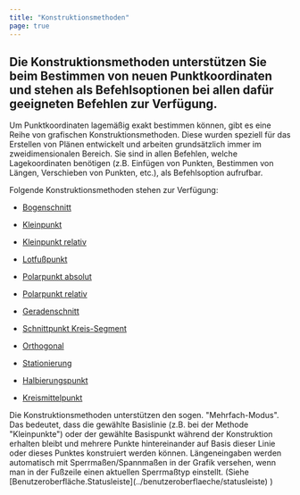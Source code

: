 ```yaml
---
title: "Konstruktionsmethoden"
page: true
---
```

## Die Konstruktionsmethoden unterst&#252;tzen Sie beim Bestimmen von neuen Punktkoordinaten und stehen als Befehlsoptionen bei allen daf&#252;r geeigneten Befehlen zur Verf&#252;gung.

Um Punktkoordinaten lagem&#228;&#223;ig exakt bestimmen k&#246;nnen, gibt es eine Reihe von grafischen Konstruktionsmethoden. Diese wurden speziell f&#252;r das Erstellen von Pl&#228;nen entwickelt und arbeiten grunds&#228;tzlich immer im zweidimensionalen Bereich. Sie sind in allen Befehlen, welche Lagekoordinaten ben&#246;tigen (z.B. Einf&#252;gen von Punkten, Bestimmen von L&#228;ngen, Verschieben von Punkten, etc.), als Befehlsoption aufrufbar.

Folgende Konstruktionsmethoden stehen zur Verf&#252;gung:

- [Bogenschnitt](../konstruktion/bogenschnitt)

- [Kleinpunkt](../konstruktion/kleinpunkt)

- [Kleinpunkt relativ](../konstruktion/kleinpunkt_relativ)

- [Lotfu&#223;punkt](../konstruktion/lotfusspunkt)

- [Polarpunkt absolut](../konstruktion/polarpunkt_absolut)

- [Polarpunkt relativ](../konstruktion/polarpunkt_relativ)

- [Geradenschnitt](../konstruktion/schnittpunkt)

- [Schnittpunkt Kreis-Segment](../konstruktion/schnittpunkt_kreis-gerade)

- [Orthogonal](../konstruktion/eckpunkt)

- [Stationierung](../konstruktion/stationierung)

- [Halbierungspunkt](../konstruktion/halbierungspunkt)

- [Kreismittelpunkt](../konstruktion/kreismittelpunkt)




<Success>
Die Konstruktionsmethoden unterst&#252;tzen den sogen. &quot;Mehrfach-Modus&quot;. Das bedeutet, dass die gew&#228;hlte Basislinie (z.B. bei der Methode &quot;Kleinpunkte&quot;) oder der gew&#228;hlte Basispunkt w&#228;hrend der Konstruktion erhalten bleibt und mehrere Punkte hintereinander auf Basis dieser Linie oder dieses Punktes konstruiert werden k&#246;nnen.
</Success>


<Success>
L&#228;ngeneingaben werden automatisch mit Sperrma&#223;en/Spannma&#223;en in der Grafik versehen, wenn man in der Fu&#223;zeile einen aktuellen Sperrma&#223;typ einstellt. (Siehe [Benutzeroberfl&#228;che.Statusleiste](../benutzeroberflaeche/statusleiste)
)
</Success>
